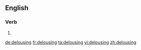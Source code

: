 ==English==

===Verb===
{{head|en|present participle}}

# {{present participle of|delouse|lang=en}}

[[de:delousing]]
[[fr:delousing]]
[[ta:delousing]]
[[vi:delousing]]
[[zh:delousing]]
